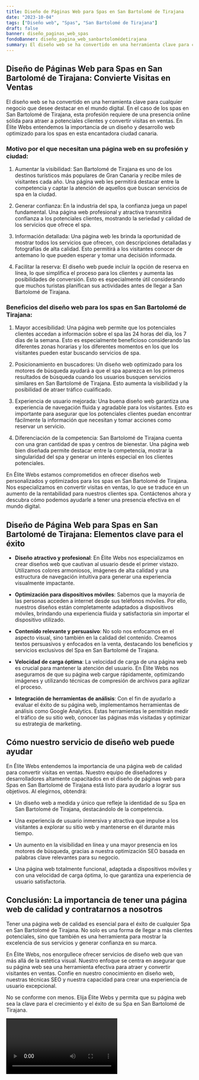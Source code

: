 ```yaml
---
title: Diseño de Páginas Web para Spas en San Bartolomé de Tirajana
date: "2023-10-04"
tags: ["Diseño web", "Spas", "San Bartolomé de Tirajana"]
draft: false
banner: diseño_paginas_web_spas
fondoBanner: diseño_pagina_web_sanbartolomédetirajana
summary: El diseño web se ha convertido en una herramienta clave para cualquier negocio que desee destacar en el mundo digital. En el caso de los spas en San Bartolomé de Tirajana, esta profesión requiere de una presencia online sólida para atraer a potenciales clientes y convertir visitas en ventas. En Élite Webs entendemos la importancia de un diseño y desarrollo web optimizado para los spas en esta encantadora ciudad canaria.
---
```



## Diseño de Páginas Web para Spas en San Bartolomé de Tirajana: Convierte Visitas en Ventas

El diseño web se ha convertido en una herramienta clave para cualquier negocio que desee destacar en el mundo digital. En el caso de los spas en San Bartolomé de Tirajana, esta profesión requiere de una presencia online sólida para atraer a potenciales clientes y convertir visitas en ventas. En Élite Webs entendemos la importancia de un diseño y desarrollo web optimizado para los spas en esta encantadora ciudad canaria.

### Motivo por el que necesitan una página web en su profesión y ciudad:

1. Aumentar la visibilidad: San Bartolomé de Tirajana es uno de los destinos turísticos más populares de Gran Canaria y recibe miles de visitantes cada año. Una página web les permitirá destacar entre la competencia y captar la atención de aquellos que buscan servicios de spa en la ciudad.

2. Generar confianza: En la industria del spa, la confianza juega un papel fundamental. Una página web profesional y atractiva transmitirá confianza a los potenciales clientes, mostrando la seriedad y calidad de los servicios que ofrece el spa.

3. Información detallada: Una página web les brinda la oportunidad de mostrar todos los servicios que ofrecen, con descripciones detalladas y fotografías de alta calidad. Esto permitirá a los visitantes conocer de antemano lo que pueden esperar y tomar una decisión informada.

4. Facilitar la reserva: El diseño web puede incluir la opción de reserva en línea, lo que simplifica el proceso para los clientes y aumenta las posibilidades de conversión. Esto es especialmente útil considerando que muchos turistas planifican sus actividades antes de llegar a San Bartolomé de Tirajana.

### Beneficios del diseño web para los spas en San Bartolomé de Tirajana:

1. Mayor accesibilidad: Una página web permite que los potenciales clientes accedan a información sobre el spa las 24 horas del día, los 7 días de la semana. Esto es especialmente beneficioso considerando las diferentes zonas horarias y los diferentes momentos en los que los visitantes pueden estar buscando servicios de spa.

2. Posicionamiento en buscadores: Un diseño web optimizado para los motores de búsqueda ayudará a que el spa aparezca en los primeros resultados de búsqueda cuando los usuarios busquen servicios similares en San Bartolomé de Tirajana. Esto aumenta la visibilidad y la posibilidad de atraer tráfico cualificado.

3. Experiencia de usuario mejorada: Una buena diseño web garantiza una experiencia de navegación fluida y agradable para los visitantes. Esto es importante para asegurar que los potenciales clientes puedan encontrar fácilmente la información que necesitan y tomar acciones como reservar un servicio.

4. Diferenciación de la competencia: San Bartolomé de Tirajana cuenta con una gran cantidad de spas y centros de bienestar. Una página web bien diseñada permite destacar entre la competencia, mostrar la singularidad del spa y generar un interés especial en los clientes potenciales.

En Élite Webs estamos comprometidos en ofrecer diseños web personalizados y optimizados para los spas en San Bartolomé de Tirajana. Nos especializamos en convertir visitas en ventas, lo que se traduce en un aumento de la rentabilidad para nuestros clientes spa. Contáctenos ahora y descubra cómo podemos ayudarle a tener una presencia efectiva en el mundo digital.

<GifSeo />

<Cta />

## Diseño de Página Web para Spas en San Bartolomé de Tirajana: Elementos clave para el éxito

- **Diseño atractivo y profesional**: En Élite Webs nos especializamos en crear diseños web que cautivan al usuario desde el primer vistazo. Utilizamos colores armoniosos, imágenes de alta calidad y una estructura de navegación intuitiva para generar una experiencia visualmente impactante.

- **Optimización para dispositivos móviles**: Sabemos que la mayoría de las personas acceden a internet desde sus teléfonos móviles. Por ello, nuestros diseños están completamente adaptados a dispositivos móviles, brindando una experiencia fluida y satisfactoria sin importar el dispositivo utilizado.

- **Contenido relevante y persuasivo**: No solo nos enfocamos en el aspecto visual, sino también en la calidad del contenido. Creamos textos persuasivos y enfocados en la venta, destacando los beneficios y servicios exclusivos del Spa en San Bartolomé de Tirajana.

- **Velocidad de carga óptima**: La velocidad de carga de una página web es crucial para mantener la atención del usuario. En Élite Webs nos aseguramos de que su página web cargue rápidamente, optimizando imágenes y utilizando técnicas de compresión de archivos para agilizar el proceso.

- **Integración de herramientas de análisis**: Con el fin de ayudarlo a evaluar el éxito de su página web, implementamos herramientas de análisis como Google Analytics. Estas herramientas le permitirán medir el tráfico de su sitio web, conocer las páginas más visitadas y optimizar su estrategia de marketing.

## Cómo nuestro servicio de diseño web puede ayudar

En Élite Webs entendemos la importancia de una página web de calidad para convertir visitas en ventas. Nuestro equipo de diseñadores y desarrolladores altamente capacitados en el diseño de páginas web para Spas en San Bartolomé de Tirajana está listo para ayudarlo a lograr sus objetivos. Al elegirnos, obtendrá:

- Un diseño web a medida y único que refleje la identidad de su Spa en San Bartolomé de Tirajana, destacándolo de la competencia.

- Una experiencia de usuario inmersiva y atractiva que impulse a los visitantes a explorar su sitio web y mantenerse en él durante más tiempo.

- Un aumento en la visibilidad en línea y una mayor presencia en los motores de búsqueda, gracias a nuestra optimización SEO basada en palabras clave relevantes para su negocio.

- Una página web totalmente funcional, adaptada a dispositivos móviles y con una velocidad de carga óptima, lo que garantiza una experiencia de usuario satisfactoria.

## Conclusión: La importancia de tener una página web de calidad y contratarnos a nosotros

Tener una página web de calidad es esencial para el éxito de cualquier Spa en San Bartolomé de Tirajana. No solo es una forma de llegar a más clientes potenciales, sino que también es una herramienta para mostrar la excelencia de sus servicios y generar confianza en su marca.

En Élite Webs, nos enorgullece ofrecer servicios de diseño web que van más allá de la estética visual. Nuestro enfoque se centra en asegurar que su página web sea una herramienta efectiva para atraer y convertir visitantes en ventas. Confíe en nuestro conocimiento en diseño web, nuestras técnicas SEO y nuestra capacidad para crear una experiencia de usuario excepcional.

No se conforme con menos. Elija Élite Webs y permita que su página web sea la clave para el crecimiento y el éxito de su Spa en San Bartolomé de Tirajana.

<Video />

<CtaBot job="Spas" city="San Bartolomé de Tirajana" />

<Gmaps query="San Bartolomé de Tirajana+españa+maps" />

